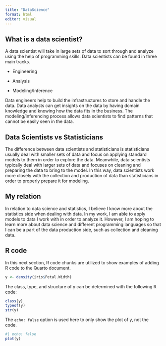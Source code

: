 ```yaml
---
title: "DataScience"
format: html
editor: visual
---
```


## What is a data scientist?

A data scientist will take in large sets of data to sort through and analyze using the help of programming skills. Data scientists can be found in three main tracks.

-   Engineering

-   Analysis

-   Modeling/Inference

Data engineers help to build the infrastructures to store and handle the data. Data analysts can get insights on the data by having domain knowledge and knowing how the data fits in the business. The modeling/inferencing process allows data scientists to find patterns that cannot be easily seen in the data.

## Data Scientists vs Statisticians

The difference between data scientists and statisticians is statisticians usually deal with smaller sets of data and focus on applying standard models to them in order to explore the data. Meanwhile, data scientists typically deal with larger sets of data and focuses on cleaning and preparing the data to bring to the model. In this way, data scientists work more closely with the collection and production of data than statisticians in order to properly prepare it for modeling.

## My relation

In relation to data science and statistics, I believe I know more about the statistics side when dealing with data. In my work, I am able to apply models to data I work with in order to analyze it. However, I am hoping to learn more about data science and different programming languages so that I can be a part of the data production side, such as collection and cleaning data.

## R code

In this next section, R code chunks are utilized to show examples of adding R code to the Quarto document.

```r
y <- density(iris$Petal.Width)
```

The class, type, and structure of y can be determined with the following R code:

```r
class(y)
typeof(y)
str(y)
```

The `echo: false` option is used here to only show the plot of y, not the code.

```r
#| echo: false
plot(y)
```
